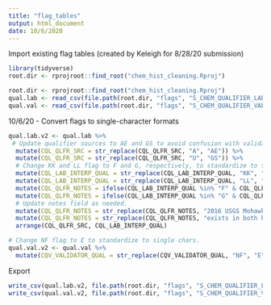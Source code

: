 ```yaml
---
title: "flag_tables"
output: html_document
date: 10/6/2020
---
```


Import existing flag tables (created by Keleigh for 8/28/20 submission)
```r
library(tidyverse)
root.dir <- rprojroot::find_root("chem_hist_cleaning.Rproj")

root.dir <- rprojroot::find_root("chem_hist_cleaning.Rproj")
qual.lab <- read_csv(file.path(root.dir, "flags", "S_CHEM_QUALIFIER_LAB_2020-08-28.csv"))
qual.val <- read_csv(file.path(root.dir, "flags", "S_CHEM_QUALIFIER_VALIDATOR_2020-08-28.csv"))

```

10/6/20 - Convert flags to single-character formats
```r
qual.lab.v2 <- qual.lab %>% 
 # Update qualifier sources to AE and GS to avoid confusion with validator flags. Add to notes field.
  mutate(CQL_QLFR_SRC = str_replace(CQL_QLFR_SRC, "A", "AE")) %>% 
  mutate(CQL_QLFR_SRC = str_replace(CQL_QLFR_SRC, "U", "GS")) %>% 
  # Change KK and LL flag to F and G, respectively, to standardize to single chars.
  mutate(CQL_LAB_INTERP_QUAL = str_replace(CQL_LAB_INTERP_QUAL, "KK", "F")) %>% 
  mutate(CQL_LAB_INTERP_QUAL = str_replace(CQL_LAB_INTERP_QUAL, "LL", "G"))  %>% 
  mutate(CQL_QLFR_NOTES = ifelse(CQL_LAB_INTERP_QUAL %in% "F" & CQL_QLFR_SRC %in% "AE", "Changed from 'KK' 10/6/20 to standardize to single-char.", CQL_QLFR_NOTES)) %>% 
  mutate(CQL_QLFR_NOTES = ifelse(CQL_LAB_INTERP_QUAL %in% "G" & CQL_QLFR_SRC %in% "AE", "Changed from 'LL' 10/6/20 to standardize to single-char.", CQL_QLFR_NOTES)) %>% 
  # Update notes field as needed.
  mutate(CQL_QLFR_NOTES = str_replace(CQL_QLFR_NOTES, "2016 USGS Mohawk", "USGS")) %>% 
  mutate(CQL_QLFR_NOTES = str_replace(CQL_QLFR_NOTES, "exists in both historic EQUIS data set and ALS results", "Exists in both historic EQUIS data set and ALS results.")) %>% 
  arrange(CQL_QLFR_SRC, CQL_LAB_INTERP_QUAL)

# Change NF flag to E to standardize to single chars.
qual.val.v2 <- qual.val %>% 
  mutate(CQV_VALIDATOR_QUAL = str_replace(CQV_VALIDATOR_QUAL, "NF", "E"))


```

Export
```r
write_csv(qual.lab.v2, file.path(root.dir, "flags", "S_CHEM_QUALIFIER_LAB_2020-10-06.csv"), na = "")
write_csv(qual.val.v2, file.path(root.dir, "flags", "S_CHEM_QUALIFIER_VALIDATOR_2020-10-06.csv"), na = "")

```

